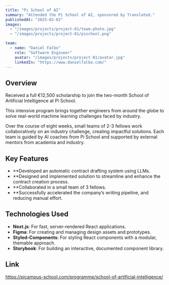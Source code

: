 ```yaml
---
title: "Pi School of AI"
summary: "Attended the Pi School of AI, sponsored by Translated."
publishedAt: "2025-02-02"
images:
  - "/images/projects/project-01/team-photo.jpg"
  - "/images/projects/project-01/pischool.png"

team:
  - name: "Daniel Falbo"
    role: "Software Engineer"
    avatar: "/images/projects/project-01/avatar.jpg"
    linkedIn: "https://www.danielfalbo.com/"
---
```


## Overview

Received a full €12,500 scholarship to join the two-month School of Artificial Intelligence at Pi School.

This intensive program brings together engineers from around the globe to solve real-world machine learning challenges faced by industry.

Over the course of eight weeks, small teams of 2-3 fellows work collaboratively on an industry challenge, creating impactful solutions. Each team is guided by AI coaches from Pi School and supported by external mentors from academia and industry.

## Key Features

- **Developed an automatic contract drafting system using LLMs.
- **Designed and implemented solution to streamline and enhance the contract creation process.
- **Collaborated in a small team of 3 fellows.
- **Successfully accelerated the company’s writing pipeline, and reducing manual effort.

## Technologies Used

- **Next.js**: For fast, server-rendered React applications.
- **Figma**: For creating and managing design assets and prototypes.
- **Styled-Components**: For styling React components with a modular, themable approach.
- **Storybook**: For building an interactive, documented component library.

## Link

https://picampus-school.com/programme/school-of-artificial-intelligence/
